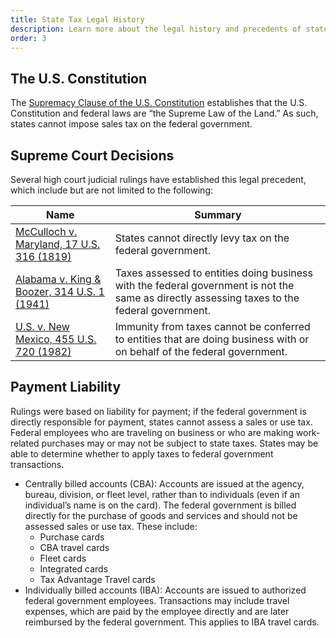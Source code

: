 ```yaml
---
title: State Tax Legal History
description: Learn more about the legal history and precedents of state taxes, from the U.S. Constitution to Supreme Court Decisions to Payment Liability.
order: 3
---
```




## The U.S. Constitution

The [Supremacy Clause of the U.S. Constitution](https://www.archives.gov/founding-docs/constitution-transcript) establishes that the U.S. Constitution and federal laws are “the Supreme Law of the Land.” As such, states cannot impose sales tax on the federal government.

## Supreme Court Decisions
Several high court judicial rulings have established this legal precedent, which include but are not limited to the following:

| Name                                                                                                           | Summary                                                    |
| -------------------------------------------------------------------------------------------------------------- | -----------------------------------------------------------|
| [McCulloch v. Maryland, 17 U.S. 316 (1819)](https://www.archives.gov/milestone-documents/mcculloch-v-maryland) | States cannot directly levy tax on the federal government. |
| [Alabama v. King & Boozer, 314 U.S. 1 (1941)](https://supreme.justia.com/cases/federal/us/314/1/)              | Taxes assessed to entities doing business with the federal government is not the same as directly assessing taxes to the federal government.|
| [U.S. v. New Mexico, 455 U.S. 720 (1982)](https://supreme.justia.com/cases/federal/us/455/720/)                | Immunity from taxes cannot be conferred to entities that are doing business with or on behalf of the federal government. |


## Payment Liability

Rulings were based on liability for payment; if the federal government is directly responsible for payment, states cannot assess a sales or use tax. Federal employees who are traveling on business or who are making work-related purchases may or may not be subject to state taxes. States may be able to determine whether to apply taxes to federal government transactions.

- Centrally billed accounts (CBA):  Accounts are issued at the agency, bureau, division, or fleet level, rather than to individuals (even if an individual’s name is on the card).  The federal government is billed directly for the purchase of goods and services and should not be assessed sales or use tax. These include:
  - Purchase cards
  - CBA travel cards
  - Fleet cards
  - Integrated cards
  - Tax Advantage Travel cards
- Individually billed accounts (IBA):  Accounts are issued to authorized federal government employees. Transactions may include travel expenses, which are paid by the employee directly and are later reimbursed by the federal government.  This applies to IBA travel cards.


